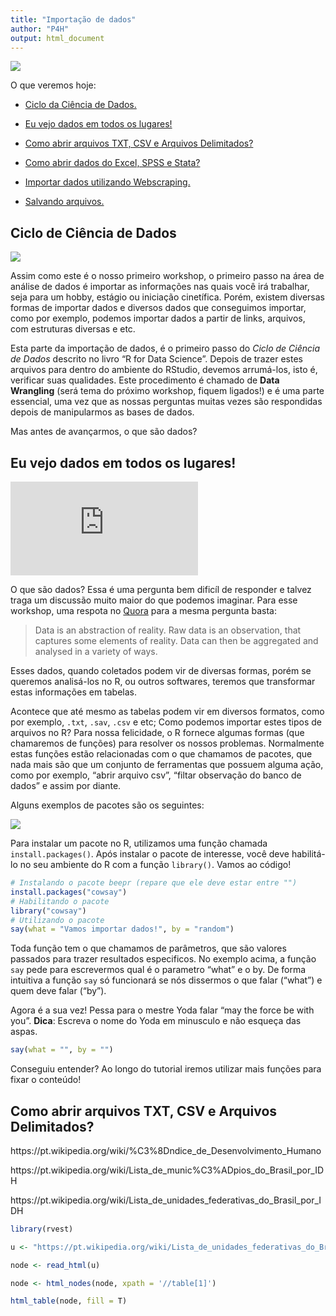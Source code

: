 ```yaml
---
title: "Importação de dados"
author: "P4H"
output: html_document
---
```

<link rel="stylesheet" href="/home/nathan/Documentos/Trabalho/P4H/workshops_2018.2/imgs/css/style.css">

<img src="/home/nathan/Documentos/Trabalho/P4H/workshops_2018.2/imgs/w1_02.png" class="livroR">

O que veremos hoje:

- [Ciclo da Ciência de Dados.](#ciencia)

- [Eu vejo dados em todos os lugares!](#dados)
  
- [Como abrir arquivos TXT, CSV e Arquivos Delimitados?](#importar1)
  
- [Como abrir dados do Excel, SPSS e Stata?](#importar2)
  
- [Importar dados utilizando Webscraping.](#webscraping)
  
- [Salvando arquivos.](#salvar)
  
<a id='ciencia'></a>  

## Ciclo de Ciência de Dados

<img src="/home/nathan/Documentos/Trabalho/P4H/workshops_2018.2/imgs/w1_01.png" class="cienciadedados">

Assim como este é o nosso primeiro workshop, o primeiro passo na área de análise de dados é importar as informações nas quais você irá trabalhar, seja para um hobby, estágio ou iniciação cinetífica. Porém, existem diversas formas de importar dados e diversos dados que conseguimos importar, como por exemplo, podemos importar dados a partir de links, arquivos, com estruturas diversas e etc.

Esta parte da importação de dados, é o primeiro passo do _Ciclo de Ciência de Dados_ descrito no livro "R for Data Science". Depois de trazer estes arquivos para dentro do ambiente do RStudio, devemos arrumá-los, isto é, verificar suas qualidades. Este procedimento é chamado de __Data Wrangling__ (será tema do próximo workshop, fiquem ligados!) e é uma parte essencial, uma vez que as nossas perguntas muitas vezes são respondidas depois de manipularmos as bases de dados.

Mas antes de avançarmos, o que são dados?

<a id='dados'></a>

## Eu vejo dados em todos os lugares!

<iframe src="https://giphy.com/embed/DvtsYOKrqPZg4" frameBorder="0" class="giphyembed" allowFullScreen></iframe>

O que são dados? Essa é uma pergunta bem dificíl de responder e talvez traga um discussão muito maior do que podemos imaginar. Para esse workshop, uma respota no [Quora](https://www.quora.com/What-is-data-1) para a mesma pergunta basta:

> Data is an abstraction of reality. Raw data is an observation, that  captures some elements of reality. Data can then be aggregated and analysed in a variety of ways.

Esses dados, quando coletados podem vir de diversas formas, porém se queremos analisá-los no R, ou outros softwares, teremos que transformar estas informações em tabelas.

Acontece que até mesmo as tabelas podem vir em diversos formatos, como por exemplo, `.txt`, `.sav`, `.csv` e etc; Como podemos importar estes tipos de arquivos no R? Para nossa felicidade, o R fornece algumas formas (que chamaremos de funções) para resolver os nossos problemas. Normalmente estas funções estão relacionadas com o que chamamos de pacotes, que nada mais são que um conjunto de ferramentas que possuem alguma ação, como por exemplo, "abrir arquivo csv", "filtar observação do banco de dados" e assim por diante.

Alguns exemplos de pacotes são os seguintes:

<img src="/home/nathan/Documentos/Trabalho/P4H/workshops_2018.2/imgs/w1_12.png" class="pacotes">

Para instalar um pacote no R, utilizamos uma função chamada `install.packages()`. Após instalar o pacote de interesse, você deve habilitá-lo no seu ambiente do R com a função `library()`. Vamos ao código!

```r
# Instalando o pacote beepr (repare que ele deve estar entre "")
install.packages("cowsay")
# Habilitando o pacote
library("cowsay")
# Utilizando o pacote
say(what = "Vamos importar dados!", by = "random")
```

Toda função tem o que chamamos de parâmetros, que são valores passados para trazer resultados especificos. No exemplo acima, a função `say` pede para escrevermos qual é o parametro "what" e o by. De forma intuitiva a função `say` só funcionará se nós dissermos o que falar ("what") e quem deve falar ("by").

Agora é a sua vez! Pessa para o mestre Yoda falar "may the force be with you". **Dica**: Escreva o nome do Yoda em minusculo e não esqueça das aspas.

```r
say(what = "", by = "")
```

Conseguiu entender? Ao longo do tutorial iremos utilizar mais funções para fixar o conteúdo!

<a id='importar1'></a>

## Como abrir arquivos TXT, CSV e Arquivos Delimitados?

https://pt.wikipedia.org/wiki/%C3%8Dndice_de_Desenvolvimento_Humano

https://pt.wikipedia.org/wiki/Lista_de_munic%C3%ADpios_do_Brasil_por_IDH

https://pt.wikipedia.org/wiki/Lista_de_unidades_federativas_do_Brasil_por_IDH

```r
library(rvest)

u <- "https://pt.wikipedia.org/wiki/Lista_de_unidades_federativas_do_Brasil_por_IDH"

node <- read_html(u)

node <- html_nodes(node, xpath = '//table[1]')

html_table(node, fill = T)
```


